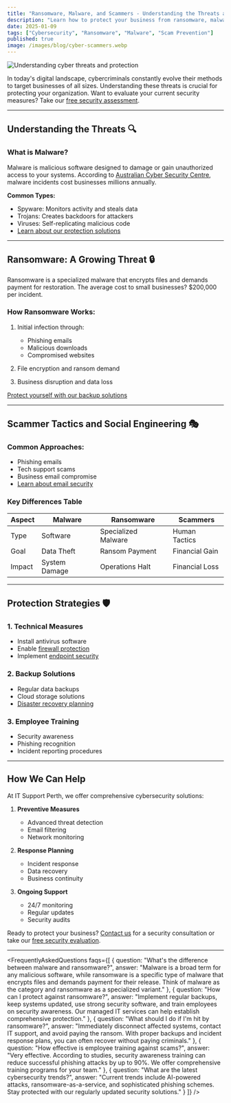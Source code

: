 ```yaml
---
title: "Ransomware, Malware, and Scammers - Understanding the Threats and Protecting Your Business (2025 Guide)"
description: "Learn how to protect your business from ransomware, malware, and scammers. Discover key differences between cyber threats and implement effective security measures to safeguard your systems."
date: 2025-01-09
tags: ["Cybersecurity", "Ransomware", "Malware", "Scam Prevention"]
published: true
image: /images/blog/cyber-scammers.webp
---
```


<Image
    src="/images/blog/cyber-threats.webp"
    alt="Understanding cyber threats and protection"
    layout="responsive"
    width={800}
    height={600}
    className="rounded-lg w-full py-5"
/>

In today's digital landscape, cybercriminals constantly evolve their methods to target businesses of all sizes. Understanding these threats is crucial for protecting your organization. Want to evaluate your current security measures? Take our [free security assessment](/services-and-solutions/it-security-solutions#free-security-assessment).

---

## Understanding the Threats 🔍

### What is Malware?
Malware is malicious software designed to damage or gain unauthorized access to your systems. According to <a href="https://www.cyber.gov.au/acsc/view-all-content/threats/malware" target="_blank" rel="noopener noreferrer">Australian Cyber Security Centre</a>, malware incidents cost businesses millions annually.

**Common Types:**
- Spyware: Monitors activity and steals data
- Trojans: Creates backdoors for attackers
- Viruses: Self-replicating malicious code
- [Learn about our protection solutions](/services-and-solutions/it-security-solutions)

---

## Ransomware: A Growing Threat 🔒

Ransomware is a specialized malware that encrypts files and demands payment for restoration. The average cost to small businesses? $200,000 per incident.

### How Ransomware Works:
1. Initial infection through:
   - Phishing emails
   - Malicious downloads
   - Compromised websites

2. File encryption and ransom demand
3. Business disruption and data loss

[Protect yourself with our backup solutions](/services-and-solutions/backup-and-disaster-recovery-solutions)

---

## Scammer Tactics and Social Engineering 🎭

### Common Approaches:
- Phishing emails
- Tech support scams
- Business email compromise
- [Learn about email security](/services-and-solutions/it-security-solutions)

### Key Differences Table

| Aspect | Malware | Ransomware | Scammers |
|--------|---------|------------|-----------|
| Type | Software | Specialized Malware | Human Tactics |
| Goal | Data Theft | Ransom Payment | Financial Gain |
| Impact | System Damage | Operations Halt | Financial Loss |

---

## Protection Strategies 🛡️

### 1. Technical Measures
- Install antivirus software
- Enable [firewall protection](/services-and-solutions/firewall-service)
- Implement [endpoint security](/services-and-solutions/managed-it-services-provider)

### 2. Backup Solutions
- Regular data backups
- Cloud storage solutions
- [Disaster recovery planning](/services-and-solutions/backup-and-disaster-recovery-solutions)

### 3. Employee Training
- Security awareness
- Phishing recognition
- Incident reporting procedures

---

## How We Can Help

At IT Support Perth, we offer comprehensive cybersecurity solutions:

1. **Preventive Measures**
   - Advanced threat detection
   - Email filtering
   - Network monitoring

2. **Response Planning**
   - Incident response
   - Data recovery
   - Business continuity

3. **Ongoing Support**
   - 24/7 monitoring
   - Regular updates
   - Security audits

Ready to protect your business? [Contact us](/contact-us) for a security consultation or take our [free security evaluation](/services-and-solutions/it-security-solutions#free-security-assessment).

---

<FrequentlyAskedQuestions faqs={[
  {
    question: "What's the difference between malware and ransomware?",
    answer: "Malware is a broad term for any malicious software, while ransomware is a specific type of malware that encrypts files and demands payment for their release. Think of malware as the category and ransomware as a specialized variant."
  },
  {
    question: "How can I protect against ransomware?",
    answer: "Implement regular backups, keep systems updated, use strong security software, and train employees on security awareness. Our managed IT services can help establish comprehensive protection."
  },
  {
    question: "What should I do if I'm hit by ransomware?",
    answer: "Immediately disconnect affected systems, contact IT support, and avoid paying the ransom. With proper backups and incident response plans, you can often recover without paying criminals."
  },
  {
    question: "How effective is employee training against scams?",
    answer: "Very effective. According to studies, security awareness training can reduce successful phishing attacks by up to 90%. We offer comprehensive training programs for your team."
  },
  {
    question: "What are the latest cybersecurity trends?",
    answer: "Current trends include AI-powered attacks, ransomware-as-a-service, and sophisticated phishing schemes. Stay protected with our regularly updated security solutions."
  }
]} /> 